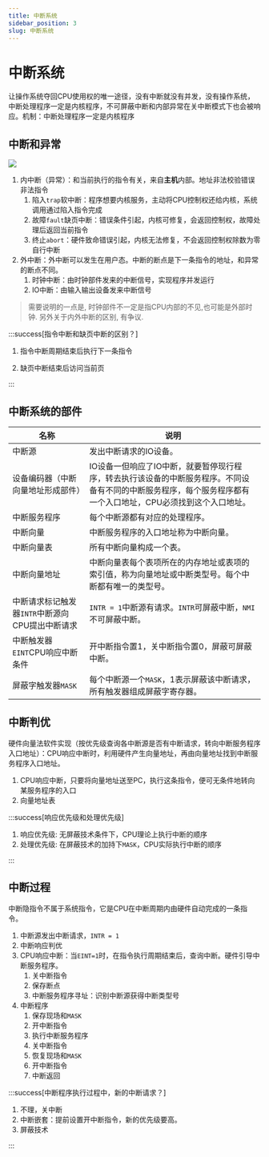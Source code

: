 ```yaml
---
title: 中断系统
sidebar_position: 3
slug: 中断系统
---
```


# 中断系统

让操作系统夺回CPU使用权的唯一途径，没有中断就没有并发，没有操作系统，中断处理程序一定是内核程序，不可屏蔽中断和内部异常在关中断模式下也会被响应。机制：中断处理程序一定是内核程序

## 中断和异常

![](/res/interrupt.png)

1. 内中断（异常）：和当前执行的指令有关，来自**主机**内部。地址非法校验错误非法指令
   1. 陷入`trap`软中断：程序想要内核服务，主动将CPU控制权还给内核，系统调用通过陷入指令完成
   1. 故障`fault`缺页中断：错误条件引起，内核可修复，会返回控制权，故障处理后返回当前指令
   1. 终止`abort`：硬件致命错误引起，内核无法修复，不会返回控制权除数为零自行中断
2. 外中断：外中断可以发生在用户态。中断的断点是下一条指令的地址，和异常的断点不同。
   1. 时钟中断：由时钟部件发来的中断信号，实现程序并发运行
   2. IO中断：由输入输出设备发来中断信号

> 需要说明的一点是, 时钟部件不一定是指CPU内部的不见,也可能是外部时钟. 另外关于内外中断的区别, 有争议.

:::success[指令中断和缺页中断的区别？]

1. 指令中断周期结束后执行下一条指令

2. 缺页中断结束后访问当前页

:::

## 中断系统的部件

| 名称                                            | 说明                                                                                                                                                          |
| ----------------------------------------------- | ------------------------------------------------------------------------------------------------------------------------------------------------------------- |
| 中断源                                          | 发出中断请求的IO设备。                                                                                                                                        |
| 设备编码器（中断向量地址形成部件）              | IO设备一但响应了IO中断，就要暂停现行程序，转去执行该设备的中断服务程序。不同设备有不同的中断服务程序，每个服务程序都有一个入口地址，CPU必须找到这个入口地址。 |
| 中断服务程序                                    | 每个中断源都有对应的处理程序。                                                                                                                                |
| 中断向量                                        | 中断服务程序的入口地址称为中断向量。                                                                                                                          |
| 中断向量表                                      | 所有中断向量构成一个表。                                                                                                                                      |
| 中断向量地址                                    | 中断向量表每个表项所在的内存地址或表项的索引值，称为向量地址或中断类型号。每个中断都有唯一的类型号。                                                          |
| 中断请求标记触发器`INTR`中断源向CPU提出中断请求 | `INTR = 1`中断源有请求。`INTR`可屏蔽中断，`NMI`不可屏蔽中断。                                                                                                 |
| 中断触发器`EINT`CPU响应中断条件                 | 开中断指令置1，关中断指令置0，屏蔽可屏蔽中断。                                                                                                                |
| 屏蔽字触发器`MASK`                              | 每个中断源一个`MASK`，1表示屏蔽该中断请求，所有触发器组成屏蔽字寄存器。                                                                                       |

## 中断判优

硬件向量法软件实现（按优先级查询各中断源是否有中断请求，转向中断服务程序入口地址）：CPU响应中断时，利用硬件产生向量地址，再由向量地址找到中断服务程序入口地址。

1.  CPU响应中断，只要将向量地址送至PC，执行这条指令，便可无条件地转向某服务程序的入口
2.  向量地址表

:::success[响应优先级和处理优先级]

1.  响应优先级: 无屏蔽技术条件下，CPU理论上执行中断的顺序
2.  处理优先级: 在屏蔽技术的加持下`MASK`，CPU实际执行中断的顺序

:::

## 中断过程

中断隐指令不属于系统指令，它是CPU在中断周期内由硬件自动完成的一条指令。

1. 中断源发出中断请求，`INTR = 1`
2. 中断响应判优
3. CPU响应中断：当`EINT=1`时，在指令执行周期结束后，查询中断。硬件引导中断服务程序。
   1. 关中断指令
   2. 保存断点
   3. 中断服务程序寻址：识别中断源获得中断类型号
4. 中断程序
   1. 保存现场和`MASK`
   2. 开中断指令
   3. 执行中断服务程序
   4. 关中断指令
   5. 恢复现场和`MASK`
   6. 开中断指令
   7. 中断返回

:::success[中断程序执行过程中，新的中断请求？]

1. 不理，关中断
2. 中断嵌套：提前设置开中断指令，新的优先级要高。
3. 屏蔽技术

:::
